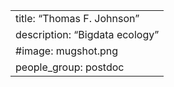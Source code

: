 ---
title: "Thomas F. Johnson"
description: "Bigdata ecology"
#image: mugshot.png
people_group: postdoc
---